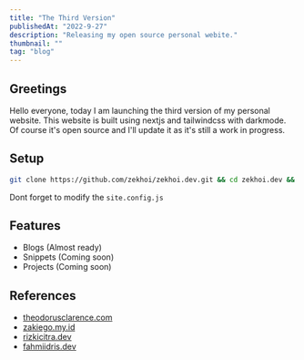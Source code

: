 ```yaml
---
title: "The Third Version"
publishedAt: "2022-9-27"
description: "Releasing my open source personal webite."
thumbnail: ""
tag: "blog"
---
```


## Greetings

Hello everyone, today I am launching the third version of my personal website. This website is built using nextjs and tailwindcss with darkmode. Of course it's open source and I'll update it as it's still a work in progress.

## Setup

```bash
git clone https://github.com/zekhoi/zekhoi.dev.git && cd zekhoi.dev && yarn install
```

Dont forget to modify the `site.config.js`

## Features

- Blogs (Almost ready)
- Snippets (Coming soon)
- Projects (Coming soon)

## References

- [theodorusclarence.com](https://theodorusclarence.com/)
- [zakiego.my.id](https://zakiego.my.id/)
- [rizkicitra.dev](https://rizkicitra.dev/)
- [fahmiidris.dev](https://www.fahmiidris.dev/)
